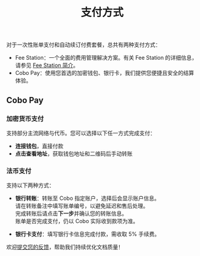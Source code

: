 ﻿---
title: "支付方式"
sidebarTitle: "支付方式"
lang: "zh-hans"
description: "了解 Cobo Portal 提供的支付方式，确保便捷、安全的结算体验。"
---
对于一次性账单支付和自动续订付费套餐，总共有两种支付方式：

- Fee Station：一个全面的费用管理解决方案。有关 Fee Station 的详细信息，请参见 [Fee Station 简介](/cn/portal/fee-station/introduction)。
- Cobo Pay：使用您首选的加密钱包、银行卡，我们提供您便捷且安全的结算体验。

## Cobo Pay

### 加密货币支付

支持部分主流网络与代币。您可以选择以下任一方式完成支付：

- **连接钱包**，直接付款  
- **点击查看地址**，获取钱包地址和二维码后手动转账


### 法币支付

支持以下两种方式：

- **银行转账**：转账至 Cobo 指定账户，选择后会显示账户信息。  
  <Note>请在转账备注中填写账单编号，以避免延迟和售后处理。</Note>  
  完成转账后请点击**下一步**并确认您的转账信息。  
  <Note>账单是否完成支付，仍以 Cobo 实际收到款项为准。</Note>

- **银行卡支付**：填写银行卡信息完成付款，需收取 5% 手续费。


<Tip>欢迎[提交您的反馈](https://forms.zohopublic.com/cobo/form/DocumentFeedbackForm/formperma/QvLOhxJv1_JMsJ-1dleZ8Itb_7rzN-LtgvsDdxosoVI?referrername=manuals)，帮助我们持续优化文档质量！</Tip>